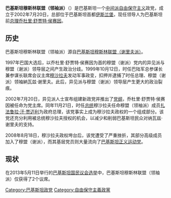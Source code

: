 {{expand|time=2015-03-29T15:58:48+00:00}}
{{unreferenced|time=2015-03-29T15:58:48+00:00}}
{{not|巴基斯坦穆斯林联盟（谢里夫派）}}
{{Infobox political party
|name               = 巴基斯坦穆斯林联盟（领袖派）
|native_name        = {{lang|ur|(پاکستان مسلم لیگ (ق}}
|lang1              =
|name_lang1         =
|lang2              =
|name_lang2         =
|lang3              =
|name_lang3         =
|lang4              =
|name_lang4         =
|logo               = [[File:Flag_of_the_Pakistan_Muslim_League_(Q).svg|border]]
|colorcode          = #00FF00
|president          = [[乔杜里·舒贾特·侯赛因|乔杜里·舒贾特·侯赛因]]
|secretary_general  = [[穆沙希德·赛义德|穆沙希德·赛义德]]
|spokesperson       = [[Kamil_Ali_Agha|Kamil Ali Agha]]
|leader1_title      = [[创始人|创始人]]
|leader1_name       = [[乔杜里·扎哈尔·伊拉希·沙希德|乔杜里·伊拉希·沙希德]]
|leader2_title      = 联合创始人
|leader2_name       = [[Khalid_Ranjha|Khalid Ranjha]]<br>[[S.M._Zafar|S.M. Zafar]]<br>[[Muhammad_Basharat_Raja|Muhammad Basharat Raja]]<br>[[Chaudhary_Zaheer_Uddin_Khan|Chaudhary Zaheer Uddin Khan]]<br>[[Nasir_Mehmood_Gill|Nasir Mehmood Gill]]
|slogan             = "''Live, let live.... Giving hope to the hopeless''"
|founded            = {{Start date|df=yes|2002|07|20}}
|dissolved          =
|merger             =
|split              = [[巴基斯坦穆斯林联盟（谢里夫派）|巴基斯坦穆斯林联盟（谢里夫派）]]
|predecessor        = [[伊斯兰民主联盟|伊斯兰民主联盟]]
|merged             =
|successor          =
|headquarters       = {{PAK}}[[伊斯兰堡|伊斯兰堡]]
|newspaper          =
|paramilitary_wing  =
|student_wing       =
|youth_wing         = 穆斯林联盟青年团
|membership_year    =
|membership         =
|national           =
|international      =
|european           =
|europarl           =
|affiliation1_title =
|affiliation1       =
|colors             = 浅绿色，白色<br>{{Color sample|#00FF00}}{{Color sample|white}}
|ideology           = [[自由保守主义|自由保守主义]]<br>[[巴基斯坦|巴基斯坦]][[民族主义|民族主义]]
|position           = [[中间派|中间]]至[[中间偏右|中间偏右]]
|seats1_title       = [[巴基斯坦國會|参议院]]席次
|seats1             = {{Composition bar|4|100|hex=#00FF00}}
|seats2_title       = [[巴基斯坦國會|国民议会]]席次
|seats2             = {{Composition bar|2|342|hex=#00FF00}}
|seats3_title       = [[旁遮普省|旁遮普省]]议会席次
|seats3             = {{Composition bar|8|37|hex=#00FF00}}
|seats4_title       = [[俾路支省|俾路支省]]议会席次
|seats4             = {{Composition bar|4|65|hex=#00FF00}}
|seats5_title       = [[吉尔吉特-巴尔蒂斯坦|吉吉特-巴蒂斯坦]]<br>议会席次
|seats5             = {{Composition bar|3|33|hex=#00FF00}}
|symbol             = <!-- 檔案不存在 自行车 -->
|country            = 巴基斯坦
|website            = http://pml.org.pk{{dead link|date=2017年12月 |bot=InternetArchiveBot |fix-attempted=yes }}
|footnotes          =
}}
{{Politics of Pakistan}}
'''巴基斯坦穆斯林联盟（领袖派）'''（{{lang-ur|(پاکستان مسلم لیگ (ق}}）是巴基斯坦一个[[中间派|中间派]][[自由保守主义|自由保守主义]]政党，成立于2002年7月20日，总部位于巴基斯坦首都[[伊斯兰堡|伊斯兰堡]]，现任领导人为巴基斯坦前[[巴基斯坦总理|总理]][[乔杜里·舒贾特·侯赛因|乔杜里·舒贾特·侯赛因]]。

== 历史 ==
巴基斯坦穆斯林联盟（领袖派）源自[[巴基斯坦穆斯林联盟（谢里夫派）|巴基斯坦穆斯林联盟（谢里夫派）]]。

1997年巴国大选后，以乔杜里·舒贾特·侯赛因为首的穆盟（谢派）党内的异见派与穆盟（谢派）领导层之间产生政治分歧。1999年10月12日，时任巴陆军总参谋长兼参谋长联席会议主席[[佩尔韦兹·穆沙拉夫|穆沙拉夫]]发动军事政变，扣押并逮捕了时任总理、穆盟（谢派）领袖納瓦兹·谢里夫。此后，异见派与穆盟（谢派）领导层产生更大的政治裂痕。

2002年7月20日，异见派人士宣布组建新政党并推出了[[党纲|党纲]]，乔杜里·舒贾特·侯赛因被任命为党主席。同年11月21日，时任[[巴基斯坦總統|总统]]穆沙拉夫任命穆盟（领袖派）成员[[扎法鲁拉·汗·贾迈利|扎法鲁拉·汗·贾迈利]]为政府总理，该党事实上成为穆沙拉夫政权的一个组成部分。该党还充分利用被总统穆沙拉夫授权的机会，以减少和削弱巴基斯坦民众对纳瓦兹·谢里夫的支持。

2008年8月18日，穆沙拉夫政权垮台后，该党遭受了严重挫折，其部分高级成员加入了穆盟（谢派），而其基层党员则大量流向了[[巴基斯坦正义运动党|巴基斯坦正义运动党]]。

== 现状 ==
在2013年5月11日举行的[[2013年巴基斯坦大選|巴基斯坦国民议会选举]]中，巴基斯坦穆斯林联盟（领袖派）仅获得了2个议席。

[[Category:巴基斯坦政党|Category:巴基斯坦政党]]
[[Category:自由保守主義政黨|Category:自由保守主義政黨]]
